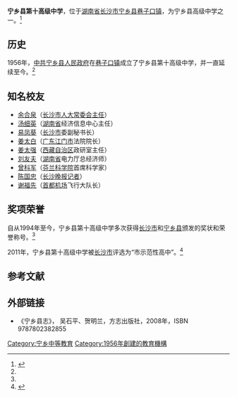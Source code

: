 {{citecheck|time=2018-11-03T05:28:14+00:00}}
{{refimprove|time=2018-11-03T05:28:14+00:00}}
{{Infobox School
| name                            = 宁乡县第十高级中学<br />宁乡十中
| other_name                      = <small>Ningxiang county Tenth Senior High School </small>
| image                           = 
| motto <!-- 校训 -->             = 
| established  <!-- 成立时间 -->  = 1956年 
| religion <!--  宗教 -->         = 
| type   <!-- 类型国立或私立 -->  = [[国立|国立]][[完全中学|完全中学]]
| affiliation   <!-- 办学团体 --> = [[中华人民共和国教育部|中华人民共和国教育部]]
| district <!-- 所属国省市县 -->  = {{CHN}}[[湖南省|湖南省]][[长沙市|长沙市]][[宁乡县|宁乡县]]
| grades  <!-- 年级数目 -->       = 20个
| president <!-- 校监 -->         =
| principal  <!-- 校长 -->        = 
| dean   <!-- 主任 -->            =
| sc    <!-- 学生会主席 -->       =
| faculty  <!-- 教师人数 -->      = 60人
| staff  <!-- 职员人数 -->        = 12人
| enrollment  <!-- 学生人数 -->   = 1200人
| magazine   <!-- 刊物 -->        =
| free_label     = 面积
| free_text<!-- 面积 -->          = 
| free_label2    = 校慶紀念日
| free_text2 <!-- 校庆日期 -->    = 
| free_label3    = 坐标
| free_text3 <!-- 经纬度 -->    = {{coord|28.106888|N|111.962614|E|format=dms|region:CN_type:edu|display=inline,title}}
| location  <!-- 地址 -->         = [[长沙市|长沙市]][[宁乡县|宁乡县]][[巷子口镇|巷子口镇]]
| website                         = <!-- {{URL|www.example.com}} -->
}}
'''宁乡县第十高级中学'''，位于[[湖南省|湖南省]][[长沙市|长沙市]][[宁乡县|宁乡县]][[巷子口镇|巷子口镇]]，为宁乡县高级中学之一。<ref name=" nwx">{{cite web|url=http://www.hnujj.com/hnbaike/Html/?985.html|title=宁乡县第十高级中学|accessdate=2009-12-21|work=|publisher=湖南百科|language=zh-cn|deadurl=yes|archiveurl=https://web.archive.org/web/20160304204550/http://www.hnujj.com/hnbaike/Html/?985.html|archivedate=2016-03-04}}</ref>

== 历史 ==
1956年，[[中共|中共]][[宁乡县|宁乡县]][[人民政府|人民政府]]在[[巷子口镇|巷子口镇]]成立了宁乡县第十高级中学，并一直延续至今。<ref name=" nwx" />

== 知名校友 ==
*[[余合泉|余合泉]]（[[长沙市|长沙市]][[人大常委会|人大常委会]][[主任|主任]]）
*[[汤细英|汤细英]]（[[湖南省|湖南省]]经济信息中心主任）
*[[易凤葵|易凤葵]]（[[长沙市|长沙市]]委副秘书长）
*[[姜太白|姜太白]]（[[广东|广东]][[江门市|江门市]]法院院长）
*[[姜太强|姜太强]]（[[西藏自治区|西藏自治区]]政研室主任）
*[[刘友夫|刘友夫]]（[[湖南省|湖南省]]电力厅总经济师）
*[[曾科军|曾科军]]（[[芬兰科学院|芬兰科学院]]首席科学家）
*[[陈国忠|陈国忠]]（[[长沙晚报|长沙晚报]][[记者|记者]]）
*[[谢福先|谢福先]]（[[首都机场|首都机场]]飞行大队长）

== 奖项荣誉 ==
自从1994年至今，宁乡县第十高级中学多次获得[[长沙市|长沙市]]和[[宁乡县|宁乡县]]颁发的奖状和荣誉称号。<ref name=" nwx" />

2011年，宁乡县第十高级中学被[[长沙市|长沙市]]评选为“市示范性高中”。<ref>{{cite web|url=http://www.hnnxedu.cn/cms_news.asp?id=6653|title=宁乡十中正式挂牌长沙市示范性高级中学|accessdate=2011-06-29|work=|publisher=宁乡教育信息网|language=zh-cn}}{{dead link|date=2017年12月 |bot=InternetArchiveBot |fix-attempted=yes }}</ref>

==参考文献==
<div class="references-small">
<references></references>
</div>

== 外部链接 ==
*《宁乡县志》，	吴石平、贺明兰，方志出版社，2008年，ISBN 9787802382855
{{宁乡县学校名单}}

[[Category:宁乡中等教育|Category:宁乡中等教育]]
[[Category:1956年創建的教育機構|Category:1956年創建的教育機構]]